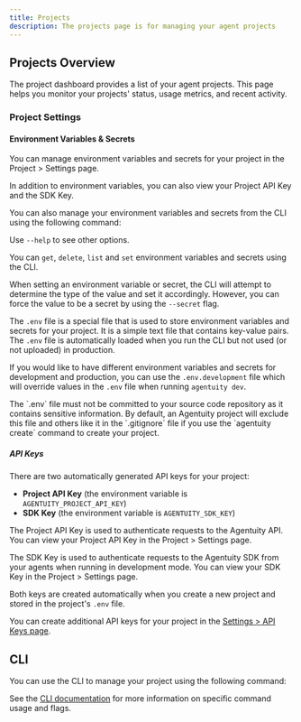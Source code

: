 ```yaml
---
title: Projects
description: The projects page is for managing your agent projects
---
```


## Projects Overview

The project dashboard provides a list of your agent projects. This page helps you monitor your projects' status, usage metrics, and recent activity.

<ThemeImage baseName="projects" alt="Project Dashboard"  />

### Project Settings

#### Environment Variables & Secrets

You can manage environment variables and secrets for your project in the Project > Settings page.

<ThemeImage baseName="project-env" alt="Project Environment Variables"  />

In addition to environment variables, you can also view your Project API Key and the SDK Key.

You can also manage your environment variables and secrets from the CLI using the following command:

<CLICommand command="agentuity env set <key> <value>" />

Use `--help` to see other options.

You can `get`, `delete`, `list` and `set` environment variables and secrets using the CLI.

When setting an environment variable or secret, the CLI will attempt to determine the type of the value and set it accordingly. However, you can force the value to be a secret by using the `--secret` flag.

The `.env` file is a special file that is used to store environment variables and secrets for your project. It is a simple text file that contains key-value pairs.  The `.env` file is automatically loaded when you run the CLI but not used (or not uploaded) in production.

If you would like to have different environment variables and secrets for development and production, you can use the `.env.development` file which will override values in the `.env` file when running `agentuity dev`.

<Callout type="warn">
  The `.env` file must not be committed to your source code repository as it contains sensitive information. By default, an Agentuity project will exclude this file and others like it in the `.gitignore` file if you use the `agentuity create` command to create your project.
</Callout>

##### API Keys

There are two automatically generated API keys for your project:

- **Project API Key** (the environment variable is `AGENTUITY_PROJECT_API_KEY`)
- **SDK Key** (the environment variable is `AGENTUITY_SDK_KEY`)

The Project API Key is used to authenticate requests to the Agentuity API. You can view your Project API Key in the Project > Settings page.

The SDK Key is used to authenticate requests to the Agentuity SDK from your agents when running in development mode. You can view your SDK Key in the Project > Settings page.

Both keys are created automatically when you create a new project and stored in the project's `.env` file.

You can create additional API keys for your project in the [Settings > API Keys page](./api-keys).

## CLI

You can use the CLI to manage your project using the following command:

<CLICommand command="agentuity project" />

See the [CLI documentation](/CLI/project) for more information on specific command usage and flags.